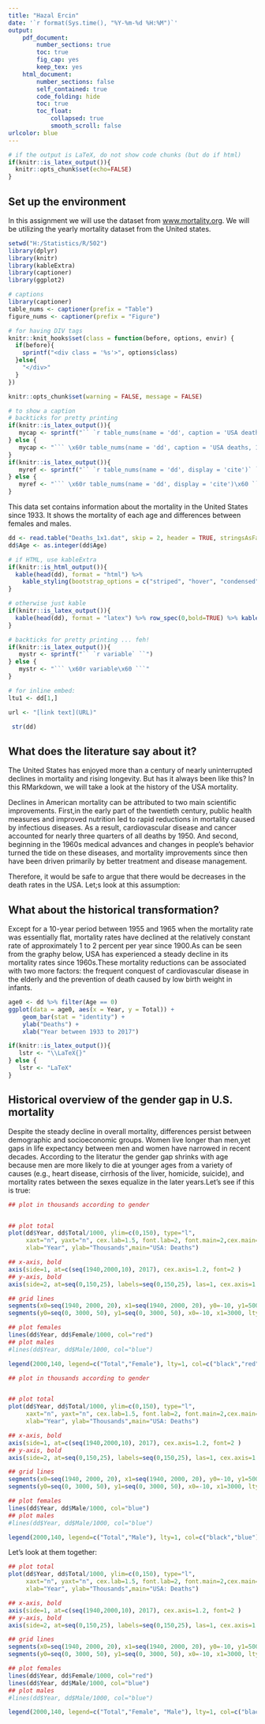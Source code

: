 ---
title: "Hazal Ercin"
date: '`r format(Sys.time(), "%Y-%m-%d %H:%M")`'
output: 
    pdf_document:
        number_sections: true
        toc: true
        fig_cap: yes
        keep_tex: yes
    html_document:
        number_sections: false
        self_contained: true
        code_folding: hide
        toc: true
        toc_float:
            collapsed: true
            smooth_scroll: false
urlcolor: blue        
---
<!--these following settings control width and also make a DIV tag for black outlines for figures-->

<style type="text/css">
.main-container {
  max-width: 2400px !important;
  margin-left: auto;
  margin-right: auto;
}
</style>

<style>
.outline {
   background-color: #000000;
   padding:1px;
   display: inline-block;
}
</style>

```{r include = FALSE}
# if the output is LaTeX, do not show code chunks (but do if html)
if(knitr::is_latex_output()){
  knitr::opts_chunk$set(echo=FALSE)
}
```

## Set up the environment
In this assignment we will use the dataset from [www.mortality.org](http://www.mortality.org). We will be utilizing the yearly mortality dataset from the United states.



```{r setup, include=FALSE}
setwd("H:/Statistics/R/502")
library(dplyr)
library(knitr)
library(kableExtra)
library(captioner)
library(ggplot2)

# captions
library(captioner)
table_nums <- captioner(prefix = "Table")
figure_nums <- captioner(prefix = "Figure")

# for having DIV tags
knitr::knit_hooks$set(class = function(before, options, envir) {
  if(before){
    sprintf("<div class = '%s'>", options$class)
  }else{
    "</div>"
  }
})

knitr::opts_chunk$set(warning = FALSE, message = FALSE)

```
<!-- for a wide presentation -->
<style type="text/css">
.main-container {
  max-width: 2400px !important;
  margin-left: auto;
  margin-right: auto;
}
</style>

<!-- a DIV for black outline, good for figures-->
<style>
.outline {
   background-color: #000000;
   padding:1px;
   display: inline-block;
}
</style>

```{r}

# to show a caption
# backticks for pretty printing 
if(knitr::is_latex_output()){
   mycap <- sprintf("`` `r table_nums(name = 'dd', caption = 'USA deaths, 1 x 1 (first 6 records)')` ``")
} else {
   mycap <- "``` \x60r table_nums(name = 'dd', caption = 'USA deaths, 1 x 1 (first 6 records)')\x60 ```"
}
if(knitr::is_latex_output()){
   myref <- sprintf("`` `r table_nums(name = 'dd', display = 'cite')` ``")
} else {
   myref <- "``` \x60r table_nums(name = 'dd', display = 'cite')\x60 ```"
}


```

This data set contains information about the mortality in the United States since 1933. It shows the mortality of each age and differences between females and males. 
 
```{r data}
dd <- read.table("Deaths_1x1.dat", skip = 2, header = TRUE, stringsAsFactors = FALSE)
dd$Age <- as.integer(dd$Age)

# if HTML, use kableExtra
if(knitr::is_html_output()){
  kable(head(dd), format = "html") %>% 
    kable_styling(bootstrap_options = c("striped", "hover", "condensed", "responsive"), full_width = F, position = "left")
}

# otherwise just kable
if(knitr::is_latex_output()){
  kable(head(dd), format = "latex") %>% row_spec(0,bold=TRUE) %>% kable_styling(latex_options = "striped")
}

# backticks for pretty printing ... feh!
if(knitr::is_latex_output()){
   mystr <- sprintf("`` `r variable` ``")
} else {
   mystr <- "``` \x60r variable\x60 ```"
}

# for inline embed:
ltu1 <- dd[1,]

url <- "[link text](URL)"

 str(dd)
```
 
## What does the literature say about it?
The United States has enjoyed more than a century of nearly uninterrupted declines in mortality and rising longevity. But has it always been like this? In this RMarkdown, we will take a look at the history of the USA mortality. 

Declines in American mortality can be attributed to two main scientific improvements. First,in the early part of the twentieth century, public health measures and improved nutrition led to rapid reductions in mortality caused by infectious diseases. As a result, cardiovascular disease and cancer accounted for nearly three quarters of all deaths by 1950. And second, beginning in the 1960s medical advances and changes in people’s behavior turned the tide on these diseases, and mortality improvements since then have been driven primarily by better treatment and disease management.

Therefore, it would be safe to argue that there would be decreases in the death rates in the USA. Let;s look at this assumption:
 
 


## What about the historical transformation?
Except for a 10-year period between 1955 and 1965 when the mortality rate was essentially flat, mortality rates have declined at the relatively constant rate of approximately 1 to 2 percent per year since 1900.As can be seen from the graphy below, USA has experienced a steady decline in its mortality rates since 1960s.These mortality reductions can be associated with two more factors: the frequent conquest of cardiovascular disease in the elderly and the prevention of death caused by low birth weight in infants.


```{r}
age0 <- dd %>% filter(Age == 0)
ggplot(data = age0, aes(x = Year, y = Total)) + 
    geom_bar(stat = "identity") + 
    ylab("Deaths") + 
    xlab("Year between 1933 to 2017")

if(knitr::is_latex_output()){
   lstr <- "\\LaTeX{}"
} else {
   lstr <- "LaTeX"
}
```


## Historical overview of the gender gap in U.S. mortality
Despite the steady decline in overall mortality, differences persist between demographic and socioeconomic groups. Women live longer than men,yet gaps in life expectancy between men and women have narrowed in recent decades. According to the literatur the gender gap shrinks with age because men are more likely to die at younger ages from a variety of causes (e.g., heart disease, cirrhosis of the liver, homicide, suicide), and mortality rates between the sexes equalize in the later years.Let's see if this is true:


```{r, echo=TRUE}
## plot in thousands according to gender


## plot total
plot(dd$Year, dd$Total/1000, ylim=c(0,150), type="l",
     xaxt="n", yaxt="n", cex.lab=1.5, font.lab=2, font.main=2,cex.main=1.5,
     xlab="Year", ylab="Thousands",main="USA: Deaths")

## x-axis, bold
axis(side=1, at=c(seq(1940,2000,10), 2017), cex.axis=1.2, font=2 )
## y-axis, bold
axis(side=2, at=seq(0,150,25), labels=seq(0,150,25), las=1, cex.axis=1.2, font=2)

## grid lines
segments(x0=seq(1940, 2000, 20), x1=seq(1940, 2000, 20), y0=-10, y1=500, lty="dotted")
segments(y0=seq(0, 3000, 50), y1=seq(0, 3000, 50), x0=-10, x1=3000, lty="dotted")

## plot females
lines(dd$Year, dd$Female/1000, col="red")
## plot males
#lines(dd$Year, dd$Male/1000, col="blue")

legend(2000,140, legend=c("Total","Female"), lty=1, col=c("black","red"))

```



```{r, echo=TRUE}
## plot in thousands according to gender


## plot total
plot(dd$Year, dd$Total/1000, ylim=c(0,150), type="l",
     xaxt="n", yaxt="n", cex.lab=1.5, font.lab=2, font.main=2,cex.main=1.5,
     xlab="Year", ylab="Thousands",main="USA: Deaths")

## x-axis, bold
axis(side=1, at=c(seq(1940,2000,10), 2017), cex.axis=1.2, font=2 )
## y-axis, bold
axis(side=2, at=seq(0,150,25), labels=seq(0,150,25), las=1, cex.axis=1.2, font=2)

## grid lines
segments(x0=seq(1940, 2000, 20), x1=seq(1940, 2000, 20), y0=-10, y1=500, lty="dotted")
segments(y0=seq(0, 3000, 50), y1=seq(0, 3000, 50), x0=-10, x1=3000, lty="dotted")

## plot females
lines(dd$Year, dd$Male/1000, col="blue")
## plot males
#lines(dd$Year, dd$Male/1000, col="blue")

legend(2000,140, legend=c("Total","Male"), lty=1, col=c("black","blue"))
```




Let's look at them together:
```{r, echo=TRUE}

## plot total
plot(dd$Year, dd$Total/1000, ylim=c(0,150), type="l",
     xaxt="n", yaxt="n", cex.lab=1.5, font.lab=2, font.main=2,cex.main=1.5,
     xlab="Year", ylab="Thousands",main="USA: Deaths")

## x-axis, bold
axis(side=1, at=c(seq(1940,2000,10), 2017), cex.axis=1.2, font=2 )
## y-axis, bold
axis(side=2, at=seq(0,150,25), labels=seq(0,150,25), las=1, cex.axis=1.2, font=2)

## grid lines
segments(x0=seq(1940, 2000, 20), x1=seq(1940, 2000, 20), y0=-10, y1=500, lty="dotted")
segments(y0=seq(0, 3000, 50), y1=seq(0, 3000, 50), x0=-10, x1=3000, lty="dotted")

## plot females
lines(dd$Year, dd$Female/1000, col="red")
lines(dd$Year, dd$Male/1000, col="blue")
## plot males
#lines(dd$Year, dd$Male/1000, col="blue")

legend(2000,140, legend=c("Total","Female", "Male"), lty=1, col=c("black","red", "blue"))

```


